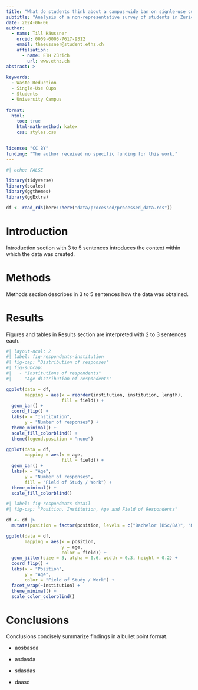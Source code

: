 ```yaml
---
title: "What do students think about a campus-wide ban on signle-use cups at cafeterias and kiosks?"
subtitle: "Analysis of a non-representative survey of students in Zurich"
date: 2024-06-06
author:
  - name: Till Häussner
    orcid: 0009-0005-7617-9312
    email: thaeussner@student.ethz.ch
    affiliation: 
      - name: ETH Zürich
        url: www.ethz.ch
abstract: > 
  
keywords:
  - Waste Reduction
  - Single-Use Cups
  - Students
  - University Campus
  
format:
  html:
    toc: true
    html-math-method: katex
    css: styles.css
    

license: "CC BY"
funding: "The author received no specific funding for this work."
---
```


```r
#| echo: FALSE

library(tidyverse)
library(scales)
library(ggthemes)
library(ggExtra)

df <- read_rds(here::here("data/processed/processed_data.rds"))


```

# Introduction

Introduction section with 3 to 5 sentences introduces the context within which the data was created.

# Methods

Methods section describes in 3 to 5 sentences how the data was obtained.

# Results

Figures and tables in Results section are interpreted with 2 to 3 sentences each.


```r
#| layout-ncol: 2
#| label: fig-respondents-institution
#| fig-cap: "Distribution of responses"
#| fig-subcap: 
#|   - "Institutions of respondents"
#|   - "Age distribution of respondents"

ggplot(data = df, 
       mapping = aes(x = reorder(institution, institution, length),
                     fill = field)) +
  geom_bar() +
  coord_flip() +
  labs(x = "Institution",
       y = "Number of responses") +
  theme_minimal() +
  scale_fill_colorblind() +
  theme(legend.position = "none")

ggplot(data = df,
       mapping = aes(x = age,
                     fill = field)) +
  geom_bar() +
  labs(x = "Age",
       y = "Number of responses",
       fill = "Field of Study / Work") +
  theme_minimal() +
  scale_fill_colorblind()
```

```r
#| label: fig-respondents-detail
#| fig-cap: "Position, Institution, Age and Field of Respondents"

df <- df |> 
  mutate(position = factor(position, levels = c("Bachelor (BSc/BA)", "Master (MSc/MA)", "PhD / Doctorate", "Employee")))

ggplot(data = df, 
       mapping = aes(x = position,
                     y = age,
                     color = field)) +
  geom_jitter(size = 3, alpha = 0.6, width = 0.3, height = 0.2) +
  coord_flip() +
  labs(x = "Position",
       y = "Age",
       color = "Field of Study / Work") +
  facet_wrap(~institution) +
  theme_minimal() +
  scale_color_colorblind()

```


# Conclusions

Conclusions concisely summarize findings in a bullet point format.

-   aosbasda

-   asdasda

-   sdasdas

-   daasd
